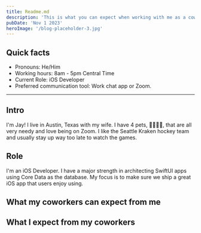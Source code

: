```yaml
---
title: Readme.md
description: 'This is what you can expect when working with me as a coworker.'
pubDate: 'Nov 1 2023'
heroImage: '/blog-placeholder-3.jpg'
---
```


## Quick facts

- Pronouns: He/Him
- Working hours: 8am - 5pm Central Time
- Current Role: iOS Developer
- Preferred communication tool: Work chat app or Zoom.

---

## Intro

I'm Jay! I live in Austin, Texas with my wife. I have 4 pets, 🐶🐶🐱🐱, that are all very needy and love being on Zoom. I like the Seattle Kraken hockey team and usually stay up way too late to watch the games.

## Role

I'm an iOS Developer. I have a major strength in architecting SwiftUI apps using Core Data as the database. My focus is to make sure we ship a great iOS app that users enjoy using.

## What my coworkers can expect from me


## What I expect from my coworkers